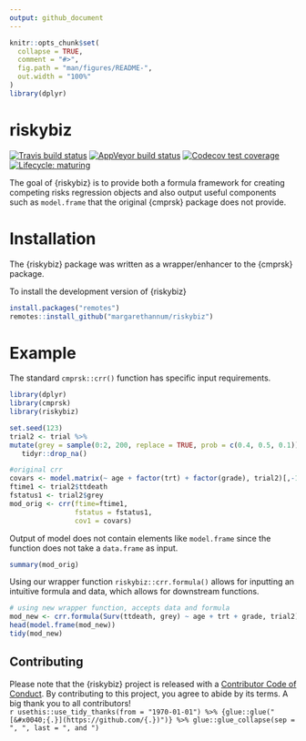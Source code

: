 ```yaml
---
output: github_document
---
```


<!-- README.md is generated from README.Rmd. Please edit that file -->

```r
knitr::opts_chunk$set(
  collapse = TRUE,
  comment = "#>",
  fig.path = "man/figures/README-",
  out.width = "100%"
)
library(dplyr)
```

# riskybiz

<!-- badges: start -->
[![Travis build status](https://travis-ci.org/margarethannum/riskybiz.svg?branch=master)](https://travis-ci.org/margarethannum/riskybiz)
[![AppVeyor build status](https://ci.appveyor.com/api/projects/status/github/margarethannum/riskybiz?branch=master&svg=true)](https://ci.appveyor.com/project/margarethannum/riskybiz)
[![Codecov test coverage](https://codecov.io/gh/margarethannum/riskybiz/branch/master/graph/badge.svg)](https://codecov.io/gh/margarethannum/riskybiz?branch=master)
[![Lifecycle:
maturing](https://img.shields.io/badge/lifecycle-maturing-blue.svg)](https://www.tidyverse.org/lifecycle/#maturing)
<!-- badges: end -->

The goal of {riskybiz} is to provide both a formula framework for creating competing risks regression objects and also output useful components such as `model.frame` that the original {cmprsk} package does not provide.

# Installation

The {riskybiz} package was written as a wrapper/enhancer to the {cmprsk} package. 

To install the development version of {riskybiz}

```r
install.packages("remotes")
remotes::install_github("margarethannum/riskybiz")
```

# Example

The standard `cmprsk::crr()` function has specific input requirements. 

```r
library(dplyr)
library(cmprsk)
library(riskybiz)

set.seed(123)
trial2 <- trial %>%
mutate(grey = sample(0:2, 200, replace = TRUE, prob = c(0.4, 0.5, 0.1))) %>%
   tidyr::drop_na()

#original crr
covars <- model.matrix(~ age + factor(trt) + factor(grade), trial2)[,-1]
ftime1 <- trial2$ttdeath
fstatus1 <- trial2$grey
mod_orig <- crr(ftime=ftime1,
                fstatus = fstatus1,
                cov1 = covars)

```

Output of model does not contain elements like `model.frame` since the function does not take a `data.frame` as input. 

```r
summary(mod_orig)
```


Using our wrapper function `riskybiz::crr.formula()` allows for inputting an intuitive formula and data, which allows for downstream functions. 

```r

# using new wrapper function, accepts data and formula
mod_new <- crr.formula(Surv(ttdeath, grey) ~ age + trt + grade, trial2)
head(model.frame(mod_new))
tidy(mod_new)

```


## Contributing

Please note that the {riskybiz} project is released with a [Contributor Code of Conduct](https://github.com/margarethannum/riskybiz/CODE_OF_CONDUCT.html). By contributing to this project, you agree to abide by its terms. A big thank you to all contributors!  
`r usethis::use_tidy_thanks(from = "1970-01-01") %>% {glue::glue("[&#x0040;{.}](https://github.com/{.})")} %>% glue::glue_collapse(sep = ", ", last = ", and ")`

